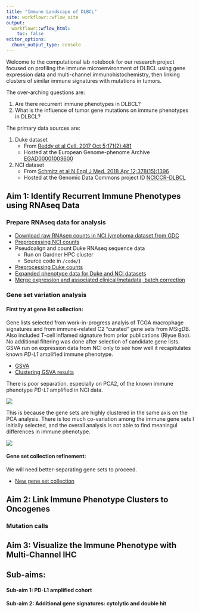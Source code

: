 ```yaml
---
title: "Immune Landscape of DLBCL"
site: workflowr::wflow_site
output:
  workflowr::wflow_html:
    toc: false
editor_options:
  chunk_output_type: console
---
```


Welcome to the computational lab notebook for our research project focused on profiling the immune microenvironment of DLBCL using gene expression data and multi-channel immunohistochemistry, then linking clusters of similar immune signatures with mutations in tumors.

The over-arching questions are:

1. Are there recurrent immune phenotypes in DLBCL?
2. What is the influence of tumor gene mutations on immune phenotypes in DLBCL?

The primary data sources are:

1. Duke dataset
    * From [Reddy et al Cell. 2017 Oct 5;171(2):481](https://www.ncbi.nlm.nih.gov/pubmed/28985567)
    * Hosted at the European Genome-phenome Archive [EGAD00001003600](https://www.ebi.ac.uk/ega/datasets/EGAD00001003600)
2. NCI dataset 
    * From [Schmitz et al N Engl J Med. 2018 Apr 12;378(15):1396](https://www.ncbi.nlm.nih.gov/pubmed/?term=29641966)  
    * Hosted at the Genomic Data Commons project ID [NCICCR-DLBCL](https://portal.gdc.cancer.gov/projects/NCICCR-DLBCL)

## Aim 1: Identify Recurrent Immune Phenotypes using RNAseq Data

### Prepare RNAseq data for analysis

* [Download raw RNAseq counts in NCI lymphoma dataset from GDC](gdc_download.html)
* [Preprocessing NCI counts](preprocessing_count_data.html)
* Pseudoalign and count Duke RNAseq sequence data
  * Run on Gardner HPC cluster
  * Source code in `/code/`)
* [Preprocessing Duke counts](dukedata.html)
* [Expanded phenotype data for Duke and NCI datasets](ext_pheno.html)
* [Merge expression and associated clinical/metadata, batch correction](merge.html)

### Gene set variation analysis

#### First try at gene list collection:

Gene lists selected from work-in-progress analyis of TCGA macrophage signatures and from immune-related C2 "curated" gene sets from MSigDB. Also included T-cell inflamed signature from prior publications (Riyue Bao). No additional filtering was done after selection of candidate gene lists. GSVA run on expression data from NCI only to see how well it recapitulates known _PD-L1_ amplified immune phenotype.

* [GSVA](enrichment.html)
* [Clustering GSVA results](clustering_enrichment_scores.html)

There is poor separation, especially on PCA2, of the known immune phenotype _PD-L1_ amplified in NCI data.

![](assets/first_gsva_pca_samples.png)

This is because the gene sets are highly clustered in the same axis on the PCA analysis. There is too much co-variation among the immune gene sets I initially selected, and the overall analysis is not able to find meaningul differences in immune phenotype.

![](assets/first_gsva_pca_variables.png)

#### Gene set collection refinement:

We will need better-separating gene sets to proceed.

* [New gene set collection](newgs.html)

## Aim 2: Link Immune Phenotype Clusters to Oncogenes

### Mutation calls

## Aim 3: Visualize the Immune Phenotype with Multi-Channel IHC

## Sub-aims:

#### Sub-aim 1: PD-L1 amplified cohort

#### Sub-aim 2: Additional gene signatures: cytolytic and double hit
